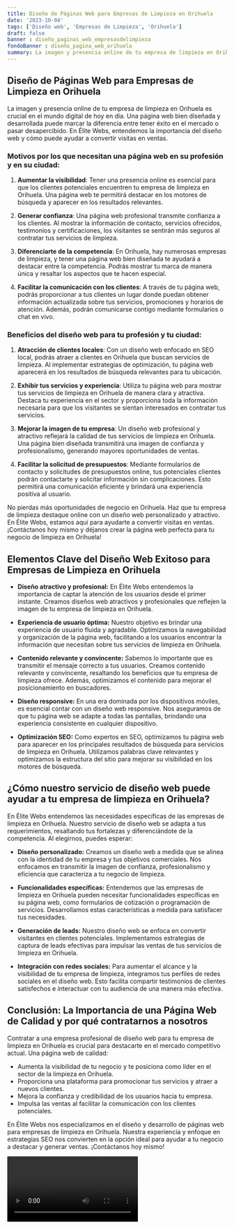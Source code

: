```yaml
---
title: Diseño de Páginas Web para Empresas de Limpieza en Orihuela
date: '2023-10-04'
tags: ['Diseño web', 'Empresas de Limpieza', 'Orihuela']
draft: false
banner : diseño_paginas_web_empresasdelimpieza
fondoBanner : diseño_pagina_web_orihuela
summary: La imagen y presencia online de tu empresa de limpieza en Orihuela es crucial en el mundo digital de hoy en día. Una página web bien diseñada y desarrollada puede marcar la diferencia entre tener éxito en el mercado o pasar desapercibido. En Élite Webs, entendemos la importancia del diseño web y cómo puede ayudar a convertir visitas en ventas.
---
```


## Diseño de Páginas Web para Empresas de Limpieza en Orihuela

La imagen y presencia online de tu empresa de limpieza en Orihuela es crucial en el mundo digital de hoy en día. Una página web bien diseñada y desarrollada puede marcar la diferencia entre tener éxito en el mercado o pasar desapercibido. En Élite Webs, entendemos la importancia del diseño web y cómo puede ayudar a convertir visitas en ventas.

### Motivos por los que necesitan una página web en su profesión y en su ciudad:

1. **Aumentar la visibilidad**: Tener una presencia online es esencial para que los clientes potenciales encuentren tu empresa de limpieza en Orihuela. Una página web te permitirá destacar en los motores de búsqueda y aparecer en los resultados relevantes.

2. **Generar confianza**: Una página web profesional transmite confianza a los clientes. Al mostrar la información de contacto, servicios ofrecidos, testimonios y certificaciones, los visitantes se sentirán más seguros al contratar tus servicios de limpieza.

3. **Diferenciarte de la competencia**: En Orihuela, hay numerosas empresas de limpieza, y tener una página web bien diseñada te ayudará a destacar entre la competencia. Podrás mostrar tu marca de manera única y resaltar los aspectos que te hacen especial.

4. **Facilitar la comunicación con los clientes**: A través de tu página web, podrás proporcionar a tus clientes un lugar donde puedan obtener información actualizada sobre tus servicios, promociones y horarios de atención. Además, podrán comunicarse contigo mediante formularios o chat en vivo.

### Beneficios del diseño web para tu profesión y tu ciudad:

1. **Atracción de clientes locales**: Con un diseño web enfocado en SEO local, podrás atraer a clientes en Orihuela que buscan servicios de limpieza. Al implementar estrategias de optimización, tu página web aparecerá en los resultados de búsqueda relevantes para tu ubicación.

2. **Exhibir tus servicios y experiencia**: Utiliza tu página web para mostrar tus servicios de limpieza en Orihuela de manera clara y atractiva. Destaca tu experiencia en el sector y proporciona toda la información necesaria para que los visitantes se sientan interesados en contratar tus servicios.

3. **Mejorar la imagen de tu empresa**: Un diseño web profesional y atractivo reflejará la calidad de tus servicios de limpieza en Orihuela. Una página bien diseñada transmitirá una imagen de confianza y profesionalismo, generando mayores oportunidades de ventas.

4. **Facilitar la solicitud de presupuestos**: Mediante formularios de contacto y solicitudes de presupuestos online, tus potenciales clientes podrán contactarte y solicitar información sin complicaciones. Esto permitirá una comunicación eficiente y brindará una experiencia positiva al usuario.

No pierdas más oportunidades de negocio en Orihuela. Haz que tu empresa de limpieza destaque online con un diseño web personalizado y atractivo. En Élite Webs, estamos aquí para ayudarte a convertir visitas en ventas. ¡Contáctanos hoy mismo y déjanos crear la página web perfecta para tu negocio de limpieza en Orihuela!

<GifSeo />

<Cta />

## Elementos Clave del Diseño Web Exitoso para Empresas de Limpieza en Orihuela

- **Diseño atractivo y profesional:** En Élite Webs entendemos la importancia de captar la atención de los usuarios desde el primer instante. Creamos diseños web atractivos y profesionales que reflejen la imagen de tu empresa de limpieza en Orihuela.

- **Experiencia de usuario óptima:** Nuestro objetivo es brindar una experiencia de usuario fluida y agradable. Optimizamos la navegabilidad y organización de la página web, facilitando a los usuarios encontrar la información que necesitan sobre tus servicios de limpieza en Orihuela.

- **Contenido relevante y convincente:** Sabemos lo importante que es transmitir el mensaje correcto a tus usuarios. Creamos contenido relevante y convincente, resaltando los beneficios que tu empresa de limpieza ofrece. Además, optimizamos el contenido para mejorar el posicionamiento en buscadores.

- **Diseño responsive:** En una era dominada por los dispositivos móviles, es esencial contar con un diseño web responsive. Nos aseguramos de que tu página web se adapte a todas las pantallas, brindando una experiencia consistente en cualquier dispositivo.

- **Optimización SEO:** Como expertos en SEO, optimizamos tu página web para aparecer en los principales resultados de búsqueda para servicios de limpieza en Orihuela. Utilizamos palabras clave relevantes y optimizamos la estructura del sitio para mejorar su visibilidad en los motores de búsqueda.

## ¿Cómo nuestro servicio de diseño web puede ayudar a tu empresa de limpieza en Orihuela?

En Élite Webs entendemos las necesidades específicas de las empresas de limpieza en Orihuela. Nuestro servicio de diseño web se adapta a tus requerimientos, resaltando tus fortalezas y diferenciándote de la competencia. Al elegirnos, puedes esperar:

- **Diseño personalizado:** Creamos un diseño web a medida que se alinea con la identidad de tu empresa y tus objetivos comerciales. Nos enfocamos en transmitir la imagen de confianza, profesionalismo y eficiencia que caracteriza a tu negocio de limpieza.

- **Funcionalidades específicas:** Entendemos que las empresas de limpieza en Orihuela pueden necesitar funcionalidades específicas en su página web, como formularios de cotización o programación de servicios. Desarrollamos estas características a medida para satisfacer tus necesidades.

- **Generación de leads:** Nuestro diseño web se enfoca en convertir visitantes en clientes potenciales. Implementamos estrategias de captura de leads efectivas para impulsar las ventas de tus servicios de limpieza en Orihuela.

- **Integración con redes sociales:** Para aumentar el alcance y la visibilidad de tu empresa de limpieza, integramos tus perfiles de redes sociales en el diseño web. Esto facilita compartir testimonios de clientes satisfechos e interactuar con tu audiencia de una manera más efectiva.

## Conclusión: La Importancia de una Página Web de Calidad y por qué contratarnos a nosotros

Contratar a una empresa profesional de diseño web para tu empresa de limpieza en Orihuela es crucial para destacarte en el mercado competitivo actual. Una página web de calidad:

- Aumenta la visibilidad de tu negocio y te posiciona como líder en el sector de la limpieza en Orihuela.
- Proporciona una plataforma para promocionar tus servicios y atraer a nuevos clientes.
- Mejora la confianza y credibilidad de los usuarios hacia tu empresa.
- Impulsa las ventas al facilitar la comunicación con los clientes potenciales.

En Élite Webs nos especializamos en el diseño y desarrollo de páginas web para empresas de limpieza en Orihuela. Nuestra experiencia y enfoque en estrategias SEO nos convierten en la opción ideal para ayudar a tu negocio a destacar y generar ventas. ¡Contáctanos hoy mismo!

<Video />

<CtaBot job='Empresas de Limpieza' city='Orihuela'/>

<Gmaps query='Orihuela+españa+maps' />